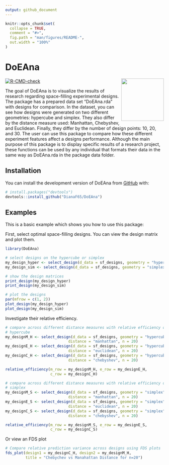 ```yaml
---
output: github_document
---
```


<!-- README.md is generated from README.Rmd. Please edit that file -->

```r
knitr::opts_chunk$set(
  collapse = TRUE,
  comment = "#>",
  fig.path = "man/figures/README-",
  out.width = "100%"
)
```

# DoEAna

<!-- badges: start -->
<img src  = "vignettes/badge.png" align = "right" height = "135" />
[![R-CMD-check](https://github.com/DianaF65/DoEAna/actions/workflows/R-CMD-check.yaml/badge.svg)](https://github.com/DianaF65/DoEAna/actions/workflows/R-CMD-check.yaml)
<!-- badges: end -->

The goal of DoEAna is to visualize the results of research regarding 
space-filling experimental designs. The package has a prepared data set
"DoEAna.rda" with designs for comparison. In the dataset, you can see how
designs were generated on two different geometries: hypercube and simplex. They
also differ by the distance measure used: Manhattan, Chebyshev, and Euclidean. 
Finally, they differ by the number of design points: 10, 20, and 30. The user 
can use this package to compare how these different experiment features affect
a designs performance. Although the main purpose of this package is to display
specific results of a research project, these functions can be used by any
individual that formats their data in the same way as DoEAna.rda in the package
data folder.




## Installation

You can install the development version of DoEAna from [GitHub](https://github.com/) with:

``` r
# install.packages("devtools")
devtools::install_github("DianaF65/DoEAna")
```

## Examples

This is a basic example which shows you how to use this package:

First, select optimal space-filling designs. You can view the design matrix and plot them. 

```r
library(DoEAna)

# select designs on the hypercube or simplex
my_design_hyper <- select_design(d_data = sf_designs, geometry = "hypercube", distance = "chebyshev", n = 20)
my_design_sim <- select_design(d_data = sf_designs, geometry = "simplex", distance = "chebyshev", n = 20)

# show the design matrices
print_design(my_design_hyper)
print_design(my_design_sim)

# plot the designs
par(mfrow = c(1, 2))
plot_design(my_design_hyper)
plot_design(my_design_sim)

```

Investigate their relative efficiency. 


```r
# compare across different distance measures with relative efficiency on the 
# hypercube
my_designM_H <- select_design(d_data = sf_designs, geometry = "hypercube",
                            distance = "manhattan", n = 20)
my_designE_H <- select_design(d_data = sf_designs, geometry = "hypercube",
                            distance = "euclidean", n = 20)
my_designC_H <- select_design(d_data = sf_designs, geometry = "hypercube",
                            distance = "chebyshev", n = 20)

relative_efficiency(m_row = my_designM_H, e_row = my_designE_H, 
                    c_row = my_designC_H)
```

```r
# compare across different distance measures with relative efficiency on the 
# simplex
my_designM_S <- select_design(d_data = sf_designs, geometry = "simplex",
                            distance = "manhattan", n = 20)
my_designE_S <- select_design(d_data = sf_designs, geometry = "simplex",
                            distance = "euclidean", n = 20)
my_designC_S <- select_design(d_data = sf_designs, geometry = "simplex",
                            distance = "chebyshev", n = 20)

relative_efficiency(m_row = my_designM_S, e_row = my_designE_S, 
                    c_row = my_designC_S)
```

Or view an FDS plot

```r
# Compare relative prediction variance across designs using FDS plots
fds_plot(design1 = my_designC_H, design2 = my_designM_H, 
         title = "Chebychev vs Manahattan Distance for n=20")
```

